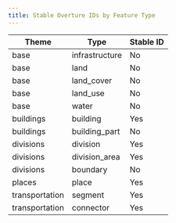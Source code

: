 ```yaml
---
title: Stable Overture IDs by Feature Type
---
```


| Theme | Type | Stable ID | 
|-------|------|-----------|
| base | infrastructure | No |
| base | land | No |
| base | land_cover | No |
| base | land_use | No |
| base | water | No |
| buildings | building | Yes |
| buildings | building_part | No |
| divisions | division | Yes |
| divisions | division_area | Yes | 
| divisions | boundary | No |
| places | place | Yes | 
| transportation | segment | Yes |
| transportation | connector | Yes | 